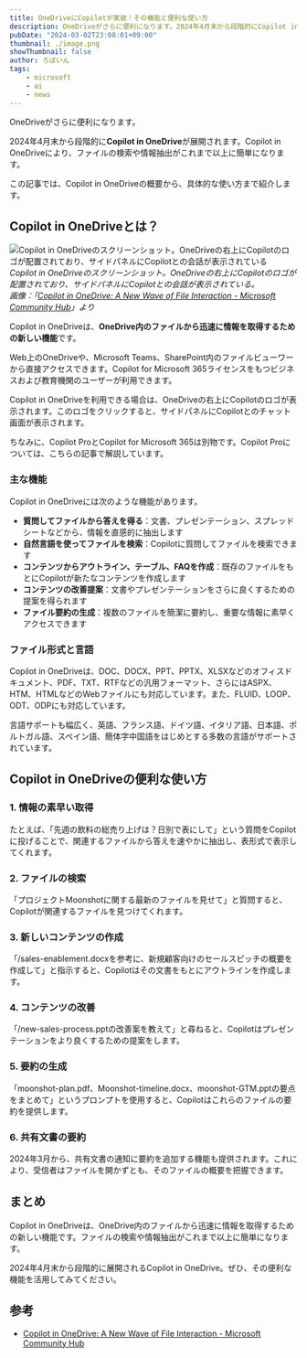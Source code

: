 ```yaml
---
title: OneDriveにCopilotが実装！その機能と便利な使い方
description: OneDriveがさらに便利になります。2024年4月末から段階的にCopilot in OneDriveが展開されます。Copilot in OneDriveにより、ファイルの検索や情報抽出がこれまで以上に簡単になります。この記事では、Copilot in OneDriveの概要から、具体的な使い方まで紹介します。
pubDate: "2024-03-02T23:08:01+09:00"
thumbnail: ./image.png
showThumbnail: false
author: ろぼいん
tags:
    - microsoft
    - ai
    - news
---
```



OneDriveがさらに便利になります。

2024年4月末から段階的に**Copilot in OneDrive**が展開されます。Copilot in OneDriveにより、ファイルの検索や情報抽出がこれまで以上に簡単になります。

この記事では、Copilot in OneDriveの概要から、具体的な使い方まで紹介します。

## Copilot in OneDriveとは？

![Copilot in OneDriveのスクリーンショット。OneDriveの右上にCopilotのロゴが配置されており、サイドパネルにCopilotとの会話が表示されている](./image.png)
*Copilot in OneDriveのスクリーンショット。OneDriveの右上にCopilotのロゴが配置されており、サイドパネルにCopilotとの会話が表示されている。<br/>画像：「[Copilot in OneDrive: A New Wave of File Interaction - Microsoft Community Hub](https://techcommunity.microsoft.com/t5/microsoft-onedrive-blog/copilot-in-onedrive-a-new-wave-of-file-interaction/ba-p/4070738?lightbox-message-images-4070738=556716i05BBF5960519F808)」より*

Copilot in OneDriveは、**OneDrive内のファイルから迅速に情報を取得するための新しい機能**です。

Web上のOneDriveや、Microsoft Teams、SharePoint内のファイルビューワーから直接アクセスできます。Copilot for Microsoft 365ライセンスをもつビジネスおよび教育機関のユーザーが利用できます。

Copilot in OneDriveを利用できる場合は、OneDriveの右上にCopilotのロゴが表示されます。このロゴをクリックすると、サイドパネルにCopilotとのチャット画面が表示されます。

ちなみに、Copilot ProとCopilot for Microsoft 365は別物です。Copilot Proについては、こちらの記事で解説しています。

<ArticleCard link="/article/2024/01/20/copilot-pro-feature-comparison-pricing-usage/" />

### 主な機能

Copilot in OneDriveには次のような機能があります。

- **質問してファイルから答えを得る**：文書、プレゼンテーション、スプレッドシートなどから、情報を直感的に抽出します
- **自然言語を使ってファイルを検索**：Copilotに質問してファイルを検索できます
- **コンテンツからアウトライン、テーブル、FAQを作成**：既存のファイルをもとにCopilotが新たなコンテンツを作成します
- **コンテンツの改善提案**：文書やプレゼンテーションをさらに良くするための提案を得られます
- **ファイル要約の生成**：複数のファイルを簡潔に要約し、重要な情報に素早くアクセスできます

### ファイル形式と言語

Copilot in OneDriveは、DOC、DOCX、PPT、PPTX、XLSXなどのオフィスドキュメント、PDF、TXT、RTFなどの汎用フォーマット、さらにはASPX、HTM、HTMLなどのWebファイルにも対応しています。また、FLUID、LOOP、ODT、ODPにも対応しています。

言語サポートも幅広く、英語、フランス語、ドイツ語、イタリア語、日本語、ポルトガル語、スペイン語、簡体字中国語をはじめとする多数の言語がサポートされています。

## Copilot in OneDriveの便利な使い方

### 1. 情報の素早い取得

たとえば、「先週の飲料の総売り上げは？日別で表にして」という質問をCopilotに投げることで、関連するファイルから答えを速やかに抽出し、表形式で表示してくれます。

### 2. ファイルの検索

「プロジェクトMoonshotに関する最新のファイルを見せて」と質問すると、Copilotが関連するファイルを見つけてくれます。

### 3. 新しいコンテンツの作成

「/sales-enablement.docxを参考に、新規顧客向けのセールスピッチの概要を作成して」と指示すると、Copilotはその文書をもとにアウトラインを作成します。

### 4. コンテンツの改善

「/new-sales-process.pptの改善案を教えて」と尋ねると、Copilotはプレゼンテーションをより良くするための提案をします。

### 5. 要約の生成

「moonshot-plan.pdf、Moonshot-timeline.docx、moonshot-GTM.pptの要点をまとめて」というプロンプトを使用すると、Copilotはこれらのファイルの要約を提供します。

### 6. 共有文書の要約

2024年3月から、共有文書の通知に要約を追加する機能も提供されます。これにより、受信者はファイルを開かずとも、そのファイルの概要を把握できます。

## まとめ

Copilot in OneDriveは、OneDrive内のファイルから迅速に情報を取得するための新しい機能です。ファイルの検索や情報抽出がこれまで以上に簡単になります。

2024年4月末から段階的に展開されるCopilot in OneDrive。ぜひ、その便利な機能を活用してみてください。

## 参考

- [Copilot in OneDrive: A New Wave of File Interaction - Microsoft Community Hub](https://techcommunity.microsoft.com/t5/microsoft-onedrive-blog/copilot-in-onedrive-a-new-wave-of-file-interaction/ba-p/4070738)
